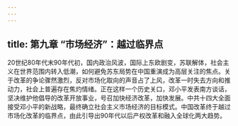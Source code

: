 ```yaml
---
---
---
```

title: 第九章 “市场经济”：越过临界点
---



20世纪80年代末90年代初，国内政治风波，国际上东欧剧变，苏联解体，社会主义在世界范围内转入低潮，如何避免苏东局势在中国重演成为高层关注的焦点。关于改革的争论骤然激烈，反对市场化取向的声音占了上风，改革一时失去方向和推动力，社会上普遍存在焦灼情绪。正在这样一个历史关口，邓小平发表南方谈话，坚决维护他倡导的改革开放事业，号召加快经济改革，加快发展。中共十四大全面接受邓小平的新战略，最终确立社会主义市场经济的目标模式。中国改革终于越过市场化改革的临界点，由此引导出90年代以后产权改革和融入全球化两大趋势。